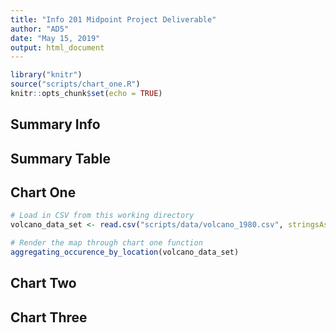```yaml
---
title: "Info 201 Midpoint Project Deliverable"
author: "AD5"
date: "May 15, 2019"
output: html_document
---
```


```r
library("knitr")
source("scripts/chart_one.R")
knitr::opts_chunk$set(echo = TRUE)
```

## Summary Info



## Summary Table



## Chart One

```r
# Load in CSV from this working directory
volcano_data_set <- read.csv("scripts/data/volcano_1980.csv", stringsAsFactors = FALSE)

# Render the map through chart one function
aggregating_occurence_by_location(volcano_data_set)
```

## Chart Two



## Chart Three